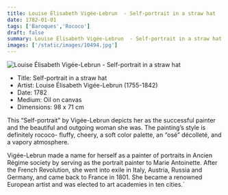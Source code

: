 ```yaml
---
title: Louise Élisabeth Vigée-Lebrun  - Self-portrait in a straw hat
date: 1782-01-01
tags: ['Baroques','Rococo']
draft: false
summary: Louise Élisabeth Vigée-Lebrun  - Self-portrait in a straw hat
images: ['/static/images/10494.jpg']
---
```


![Louise Élisabeth Vigée-Lebrun  - Self-portrait in a straw hat](/static/images/10494.jpg)

* Title: Self-portrait in a straw hat
* Artist: Louise Élisabeth Vigée-Lebrun  (1755-1842)
* Date: 1782
* Medium: Oil on canvas
* Dimensions: 98 x 71 cm

This “Self-portrait” by Vigée-Lebrun depicts her as the successful painter and the beautiful and outgoing woman she was. The painting’s style is definitely rococo- fluffy, cheery, a soft color palette, an “osé” décolleté, and a vapory atmosphere. 

Vigée-Lebrun made a name for herself as a painter of portraits in Ancien Régime society by serving as the portrait painter to Marie Antoinette. After the French Revolution, she went into exile in Italy, Austria, Russia and Germany, and came back to France in 1801. She became a renowned European artist and was elected to art academies in ten cities.`
